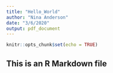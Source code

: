 ```yaml
---
title: "Hello_World"
author: "Nina Anderson"
date: "3/6/2020"
output: pdf_document
---
```


```r
knitr::opts_chunk$set(echo = TRUE)
```
## This is an R Markdown file

